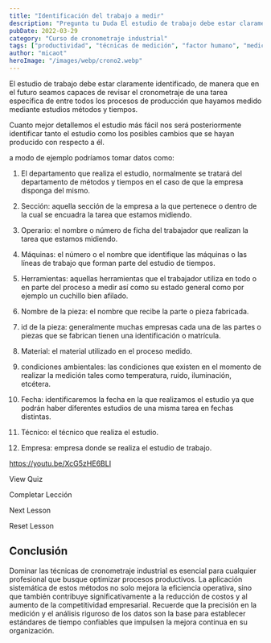 ```yaml
---
title: "Identificación del trabajo a medir"
description: "Pregunta tu Duda El estudio de trabajo debe estar claramente identificado, de manera que en el futuro seamos capaces de revisar el cronometraje de una tarea específica de entre todos los procesos de p..."
pubDate: 2022-03-29
category: "Curso de cronometraje industrial"
tags: ["productividad", "técnicas de medición", "factor humano", "medición de tiempos", "estudio de tiempos", "desempeño del operario", "estudio de métodos", "diseño de método"]
author: "micaot"
heroImage: "/images/webp/crono2.webp"
---
```


El estudio de trabajo debe estar claramente identificado, de manera que en el futuro seamos capaces de revisar el cronometraje de una tarea específica de entre todos los procesos de producción que hayamos medido mediante estudios métodos y tiempos.

Cuanto mejor detallemos el estudio más fácil nos será posteriormente identificar tanto el estudio como los posibles cambios que se hayan producido con respecto a él.

a modo de ejemplo podríamos tomar datos como:

1. El departamento que realiza el estudio, normalmente se tratará del departamento de métodos y tiempos en el caso de que la empresa disponga del mismo.

2. Sección: aquella sección de la empresa a la que pertenece o dentro de la cual se encuadra la tarea que estamos midiendo.

3. Operario: el nombre o número de ficha del trabajador que realizan la tarea que estamos midiendo.

4. Máquinas: el número o el nombre que identifique las máquinas o las líneas de trabajo que forman parte del estudio de tiempos.

5. Herramientas: aquellas herramientas que el trabajador utiliza en todo o en parte del proceso a medir así como su estado general como por ejemplo un cuchillo bien afilado.

6. Nombre de la pieza: el nombre que recibe la parte o pieza fabricada.

7. id de la pieza: generalmente muchas empresas cada una de las partes o piezas que se fabrican tienen una identificación o matrícula.

8. Material: el material utilizado en el proceso medido.

9. condiciones ambientales: las condiciones que existen en el momento de realizar la medición tales como temperatura, ruido, iluminación, etcétera.

10. Fecha: identificaremos la fecha en la que realizamos el estudio ya que podrán haber diferentes estudios de una misma tarea en fechas distintas.

11. Técnico: el técnico que realiza el estudio.

12. Empresa: empresa donde se realiza el estudio de trabajo.

https://youtu.be/XcG5zHE6BLI

View Quiz

Completar Lección

Next Lesson

Reset Lesson



## Conclusión

Dominar las técnicas de cronometraje industrial es esencial para cualquier profesional que busque optimizar procesos productivos. La aplicación sistemática de estos métodos no solo mejora la eficiencia operativa, sino que también contribuye significativamente a la reducción de costos y al aumento de la competitividad empresarial. Recuerde que la precisión en la medición y el análisis riguroso de los datos son la base para establecer estándares de tiempo confiables que impulsen la mejora continua en su organización.